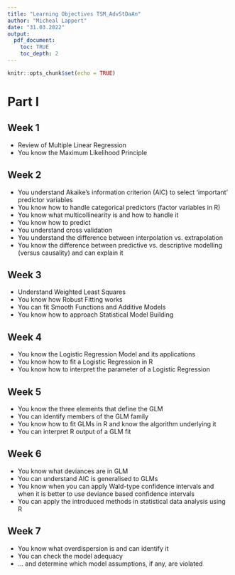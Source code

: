 ```yaml
---
title: "Learning Objectives TSM_AdvStDaAn"
author: "Micheal Lappert"
date: "31.03.2022"
output: 
  pdf_document:
    toc: TRUE
    toc_depth: 2
---
```


```r
knitr::opts_chunk$set(echo = TRUE)
```

# Part I

## Week 1
- Review of Multiple Linear Regression 
- You know the Maximum Likelihood Principle

## Week 2
- You understand Akaike's information criterion (AIC) to select 'important' predictor variables
- You know how to handle categorical predictors (factor variables in R)
- You know what multicollinearity is and how to handle it
- You know how to predict 
- You understand cross validation
- You understand the difference between interpolation vs. extrapolation
- You know the difference between predictive vs. descriptive modelling (versus causality) and can explain it

## Week 3
- Understand Weighted Least Squares
- You know how Robust Fitting works
- You can fit Smooth Functions and Additive Models
- You know how to approach Statistical Model Building

## Week 4
- You know the Logistic Regression Model and its applications
- You know how to fit a Logistic Regression in R
- You know how to interpret the parameter of a Logistic Regression

## Week 5
- You know the three elements that define the GLM
- You can identify members of the GLM family
- You know how to fit GLMs in R and know the algorithm underlying it
- You can interpret R output of a GLM fit

## Week 6
- You know what deviances are in GLM
- You can understand AIC is generalised to GLMs
- You know when you can apply Wald-type confidence intervals and when it is better to use deviance based confidence intervals
- You can apply the introduced methods in statistical data analysis using R

## Week 7
- You know what overdispersion is and can identify it
- You can check the model adequacy
- ... and determine which model assumptions, if any, are violated